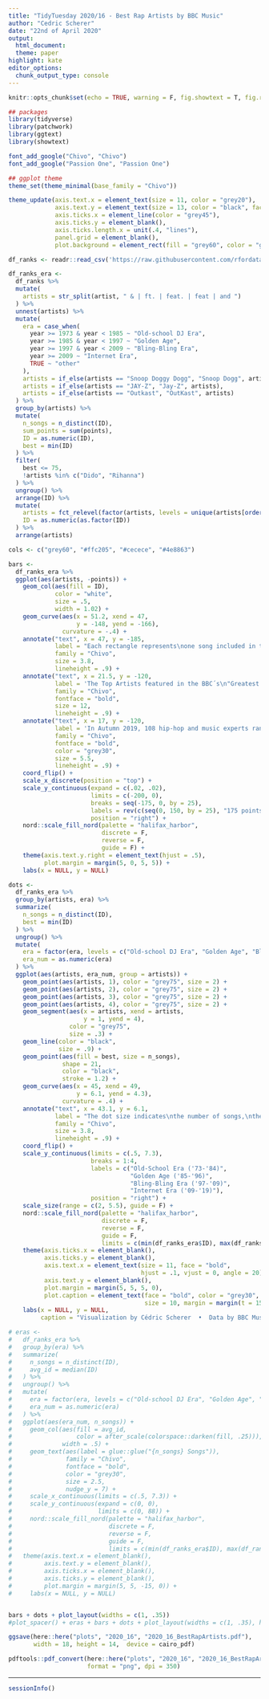 ```yaml
---
title: "TidyTuesday 2020/16 - Best Rap Artists by BBC Music"
author: "Cedric Scherer"
date: "22nd of April 2020"
output:
  html_document:
  theme: paper
highlight: kate
editor_options:
  chunk_output_type: console
---
```

  
```r
knitr::opts_chunk$set(echo = TRUE, warning = F, fig.showtext = T, fig.retina = 1)
```

```r
## packages
library(tidyverse)
library(patchwork)
library(ggtext)
library(showtext)

font_add_google("Chivo", "Chivo")
font_add_google("Passion One", "Passion One")

## ggplot theme
theme_set(theme_minimal(base_family = "Chivo"))

theme_update(axis.text.x = element_text(size = 11, color = "grey20"),
             axis.text.y = element_text(size = 13, color = "black", face = "bold"),
             axis.ticks.x = element_line(color = "grey45"),
             axis.ticks.y = element_blank(),
             axis.ticks.length.x = unit(.4, "lines"),
             panel.grid = element_blank(),
             plot.background = element_rect(fill = "grey60", color = "grey60"))
```

```r
df_ranks <- readr::read_csv('https://raw.githubusercontent.com/rfordatascience/tidytuesday/master/data/2020/2020-04-14/rankings.csv')

df_ranks_era <-
  df_ranks %>% 
  mutate(
    artists = str_split(artist, " & | ft. | feat. | feat | and ")
  ) %>% 
  unnest(artists) %>% 
  mutate(
    era = case_when(
      year >= 1973 & year < 1985 ~ "Old-school DJ Era",
      year >= 1985 & year < 1997 ~ "Golden Age",
      year >= 1997 & year < 2009 ~ "Bling-Bling Era",
      year >= 2009 ~ "Internet Era",
      TRUE ~ "other"
    ),
    artists = if_else(artists == "Snoop Doggy Dogg", "Snoop Dogg", artists),
    artists = if_else(artists == "JAY-Z", "Jay-Z", artists),
    artists = if_else(artists == "Outkast", "OutKast", artists)
  ) %>% 
  group_by(artists) %>% 
  mutate(
    n_songs = n_distinct(ID),
    sum_points = sum(points),
    ID = as.numeric(ID),
    best = min(ID)
  ) %>% 
  filter(
    best <= 75, 
    !artists %in% c("Dido", "Rihanna")
  ) %>% 
  ungroup() %>% 
  arrange(ID) %>% 
  mutate(
    artists = fct_relevel(factor(artists, levels = unique(artists[order(sum_points, -best)]))),
    ID = as.numeric(as.factor(ID))
  ) %>% 
  arrange(artists)

cols <- c("grey60", "#ffc205", "#cecece", "#4e8863")
```

```r
bars <- 
  df_ranks_era %>% 
  ggplot(aes(artists, -points)) +
    geom_col(aes(fill = ID),
             color = "white",
             size = .5,
             width = 1.02) +
    geom_curve(aes(x = 51.2, xend = 47, 
                   y = -148, yend = -166),
               curvature = -.4) +
    annotate("text", x = 47, y = -185, 
             label = "Each rectangle represents\none song included in the\nBBC ranking, its length\n the total points and the\ncolor indicates the rank",
             family = "Chivo",
             size = 3.8,
             lineheight = .9) +
    annotate("text", x = 21.5, y = -120, 
             label = 'The Top Artists featured in the BBC´s\n"Greatest Hip-Hop Songs of All Time"',
             family = "Chivo",
             fontface = "bold",
             size = 12,
             lineheight = .9) +
    annotate("text", x = 17, y = -120,
             label = 'In Autumn 2019, 108 hip-hop and music experts ranked their 5 favorites out of\n311 nominated songs in an online survey by the BBC. The graphic shows points\nscored in total and per song for the top ranked artists and broken down by era.',
             family = "Chivo",
             fontface = "bold",
             color = "grey30",
             size = 5.5,
             lineheight = .9) +
    coord_flip() +
    scale_x_discrete(position = "top") +
    scale_y_continuous(expand = c(.02, .02),
                       limits = c(-200, 0),
                       breaks = seq(-175, 0, by = 25),
                       labels = rev(c(seq(0, 150, by = 25), "175 points")),
                       position = "right") +
    nord::scale_fill_nord(palette = "halifax_harbor", 
                          discrete = F, 
                          reverse = F, 
                          guide = F) +
    theme(axis.text.y.right = element_text(hjust = .5),
          plot.margin = margin(5, 0, 5, 5)) +
    labs(x = NULL, y = NULL)

dots <-
  df_ranks_era %>% 
  group_by(artists, era) %>% 
  summarize(
    n_songs = n_distinct(ID),
    best = min(ID)
  ) %>% 
  ungroup() %>% 
  mutate(
    era = factor(era, levels = c("Old-school DJ Era", "Golden Age", "Bling-Bling Era", "Internet Era")),
    era_num = as.numeric(era)
  ) %>%
  ggplot(aes(artists, era_num, group = artists)) +
    geom_point(aes(artists, 1), color = "grey75", size = 2) +
    geom_point(aes(artists, 2), color = "grey75", size = 2) +
    geom_point(aes(artists, 3), color = "grey75", size = 2) +
    geom_point(aes(artists, 4), color = "grey75", size = 2) +
    geom_segment(aes(x = artists, xend = artists, 
                     y = 1, yend = 4), 
                 color = "grey75",
                 size = .3) +
    geom_line(color = "black",
              size = .9) +
    geom_point(aes(fill = best, size = n_songs), 
               shape = 21, 
               color = "black", 
               stroke = 1.2) +
    geom_curve(aes(x = 45, xend = 49, 
                   y = 6.1, yend = 4.3),
               curvature = .4) +
    annotate("text", x = 43.1, y = 6.1, 
             label = "The dot size indicates\nthe number of songs,\nthe dot color the best\nrank in each era",
             family = "Chivo",
             size = 3.8, 
             lineheight = .9) +
    coord_flip() +
    scale_y_continuous(limits = c(.5, 7.3),
                       breaks = 1:4,
                       labels = c("Old-School Era ('73-'84)", 
                                  "Golden Age ('85-'96)", 
                                  "Bling-Bling Era ('97-'09)", 
                                  "Internet Era ('09-'19)"), 
                       position = "right") +
    scale_size(range = c(2, 5.5), guide = F) +
    nord::scale_fill_nord(palette = "halifax_harbor", 
                          discrete = F, 
                          reverse = F, 
                          guide = F, 
                          limits = c(min(df_ranks_era$ID), max(df_ranks_era$ID))) +
    theme(axis.ticks.x = element_blank(),
          axis.ticks.y = element_blank(),
          axis.text.x = element_text(size = 11, face = "bold", 
                                     hjust = .1, vjust = 0, angle = 20),
          axis.text.y = element_blank(),
          plot.margin = margin(5, 5, 5, 0),
          plot.caption = element_text(face = "bold", color = "grey30", 
                                      size = 10, margin = margin(t = 15))) +
    labs(x = NULL, y = NULL,
         caption = "Visualization by Cédric Scherer  •  Data by BBC Music")

# eras <-
#   df_ranks_era %>% 
#   group_by(era) %>% 
#   summarize(
#     n_songs = n_distinct(ID),
#     avg_id = median(ID)
#   ) %>% 
#   ungroup() %>% 
#   mutate(
#     era = factor(era, levels = c("Old-school DJ Era", "Golden Age", "Bling-Bling Era", "Internet Era")),
#     era_num = as.numeric(era)
#   ) %>%
#   ggplot(aes(era_num, n_songs)) +
#     geom_col(aes(fill = avg_id,
#                  color = after_scale(colorspace::darken(fill, .25))), 
#              width = .5) +
#     geom_text(aes(label = glue::glue("{n_songs} Songs")),
#               family = "Chivo",
#               fontface = "bold",
#               color = "grey30",
#               size = 2.5,
#               nudge_y = 7) +
#     scale_x_continuous(limits = c(.5, 7.3)) +
#     scale_y_continuous(expand = c(0, 0), 
#                        limits = c(0, 88)) +
#     nord::scale_fill_nord(palette = "halifax_harbor", 
#                           discrete = F, 
#                           reverse = F, 
#                           guide = F, 
#                           limits = c(min(df_ranks_era$ID), max(df_ranks_era$ID))) +
#   theme(axis.text.x = element_blank(),
#         axis.text.y = element_blank(),
#         axis.ticks.x = element_blank(),
#         axis.ticks.y = element_blank(),
#         plot.margin = margin(5, 5, -15, 0)) +
#     labs(x = NULL, y = NULL)


bars + dots + plot_layout(widths = c(1, .35))
#plot_spacer() + eras + bars + dots + plot_layout(widths = c(1, .35), heights = c(.1, 1))

ggsave(here::here("plots", "2020_16", "2020_16_BestRapArtists.pdf"),
       width = 18, height = 14,  device = cairo_pdf)

pdftools::pdf_convert(here::here("plots", "2020_16", "2020_16_BestRapArtists.pdf"),
                      format = "png", dpi = 350)
```

***

```r
sessionInfo()
```

